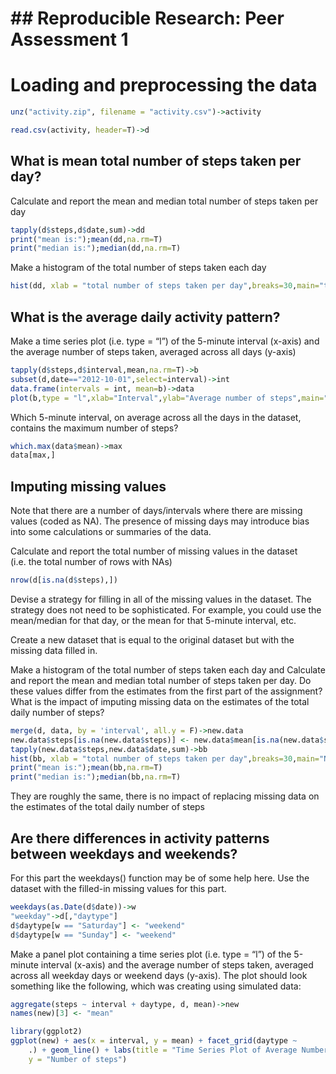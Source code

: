 ## Reproducible Research: Peer Assessment 1
========================================================
# Loading and preprocessing the data

```r
unz("activity.zip", filename = "activity.csv")->activity

read.csv(activity, header=T)->d
```
## What is mean total number of steps taken per day?
Calculate and report the mean and median total number of steps taken per day
```r
tapply(d$steps,d$date,sum)->dd
print("mean is:");mean(dd,na.rm=T)
print("median is:");median(dd,na.rm=T)
```

Make a histogram of the total number of steps taken each day
```r

hist(dd, xlab = "total number of steps taken per day",breaks=30,main="total number of steps taken each day",bg = "transparent")
```

## What is the average daily activity pattern?

Make a time series plot (i.e. type = "l") of the 5-minute interval (x-axis) and the average number of steps taken, averaged across all days (y-axis)

```r
tapply(d$steps,d$interval,mean,na.rm=T)->b
subset(d,date=="2012-10-01",select=interval)->int
data.frame(intervals = int, mean=b)->data
plot(b,type = "l",xlab="Interval",ylab="Average number of steps",main="Average steps per 5-minute interval")

```


Which 5-minute interval, on average across all the days in the dataset, contains the maximum number of steps?

```r
which.max(data$mean)->max
data[max,]
```


## Imputing missing values

Note that there are a number of days/intervals where there are missing values (coded as NA). The presence of missing days may introduce bias into some calculations or summaries of the data.

Calculate and report the total number of missing values in the dataset (i.e. the total number of rows with NAs)
```r
nrow(d[is.na(d$steps),])
```

Devise a strategy for filling in all of the missing values in the dataset. The strategy does not need to be sophisticated. For example, you could use the mean/median for that day, or the mean for that 5-minute interval, etc.

Create a new dataset that is equal to the original dataset but with the missing data filled in.

Make a histogram of the total number of steps taken each day and Calculate and report the mean and median total number of steps taken per day. Do these values differ from the estimates from the first part of the assignment? What is the impact of imputing missing data on the estimates of the total daily number of steps?

```r
merge(d, data, by = 'interval', all.y = F)->new.data
new.data$steps[is.na(new.data$steps)] <- new.data$mean[is.na(new.data$steps)]
tapply(new.data$steps,new.data$date,sum)->bb
hist(bb, xlab = "total number of steps taken per day",breaks=30,main="Number of steps per day (estimated missing data)")
print("mean is:");mean(bb,na.rm=T)
print("median is:");median(bb,na.rm=T)
```
They are roughly the same,  there is no impact of replacing missing data on the estimates of the total daily number of steps

## Are there differences in activity patterns between weekdays and weekends?
For this part the weekdays() function may be of some help here. Use the dataset with the filled-in missing values for this part.

```r
weekdays(as.Date(d$date))->w
"weekday"->d[,"daytype"]
d$daytype[w == "Saturday"] <- "weekend"
d$daytype[w == "Sunday"] <- "weekend"
```

Make a panel plot containing a time series plot (i.e. type = "l") of the 5-minute interval (x-axis) and the average number of steps taken, averaged across all weekday days or weekend days (y-axis). The plot should look something like the following, which was creating using simulated data:
```r
aggregate(steps ~ interval + daytype, d, mean)->new
names(new)[3] <- "mean"

library(ggplot2)
ggplot(new) + aes(x = interval, y = mean) + facet_grid(daytype ~ 
    .) + geom_line() + labs(title = "Time Series Plot of Average Number of Steps Per Interval", 
    y = "Number of steps")
```

